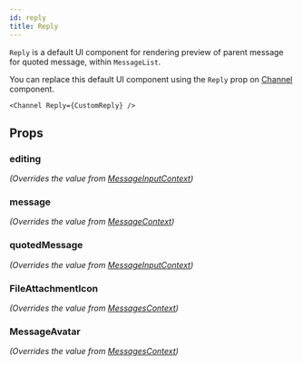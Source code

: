 ```yaml
---
id: reply
title: Reply
---
```





`Reply` is a default UI component for rendering preview of parent message for quoted message, within `MessageList`.

You can replace this default UI component using the `Reply` prop on [Channel](../core-components/channel.mdx) component.

```tsx
<Channel Reply={CustomReply} />
```

## Props

### editing

_(Overrides the value from [MessageInputContext](../contexts/message_input_context.mdx))_

<Editing />

### message

_(Overrides the value from [MessageContext](../contexts/message_context.mdx))_

<MessageProp />

### quotedMessage

_(Overrides the value from [MessageInputContext](../contexts/message_input_context.mdx))_

<QuotedMessage />

### FileAttachmentIcon

_(Overrides the value from [MessagesContext](../contexts/messages_context.mdx))_

<FileAttachmentIcon />

### MessageAvatar

_(Overrides the value from [MessagesContext](../contexts/messages_context.mdx))_

<MessageAvatar />
